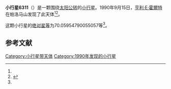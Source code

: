 {{Infobox planet
| bgcolour = #FFFFC0
| name = 6311 Porubcan
| symbol = 
| image = 
| caption = 
| discovery = yes
| discovery_ref = 
| discoverer = [[亨利·E·霍爾特|亨利·E·霍爾特]]
| discovery_site = [[帕洛马山|帕洛马山]] 
| discovered = 1990年9月15日
| designations = yes
| mp_name = 
| named_after = 
| alt_names = 1990 RQ2/ 1976 SR / 1978 GZ / 1981 BX / 1983 RW1
| mp_category = [[主带小行星|主带小行星]]
| orbit_ref = <ref name="a">[http://ssd.jpl.nasa.gov/sbdb.cgi?sstr=6311 6311 Porubcan] {{Wayback|url=http://ssd.jpl.nasa.gov/sbdb.cgi?sstr=6311 |date=20140902010128 }}，小行星數據庫瀏覽器（JPL Small-Body Database Browser）－[[美国国家航空航天局|美国国家航空航天局]]喷气推进实验室</ref>
| epoch = 2456400.5 (2013年4月18日更新)
| aphelion = {{convert|2.804134353638101|AU|km|3|abbr=on|lk=out}}
| perihelion = {{convert|1.774284588018511|AU|km|3|abbr=on}}
| semimajor = {{convert|2.289209470828306|AU|km|3|abbr=on}}
| eccentricity = 0.224935677
| period = 1265.105453 [[日|日]]<br />3.46[[儒略年|儒略年]]
| avg_speed = 
| inclination = 5.170655504661731
| asc_node = 344.150202224569
| mean_anomaly = 
| arg_peri = 70.05954790055057
| satellites = 
| physical_characteristics = yes
| dimensions = 
| mass = 
| density = 
| surface_grav = 
| escape_velocity = 
| sidereal_day = 
| axial_tilt = 
| pole_ecliptic_lat = 
| pole_ecliptic_lon = 
| albedo = 
| temperatures= 
| temp_name1 = 
| mean_temp_1 = 
| max_temp_1 = 
| temp_name2 = 
| max_temp_2 = 
| spectral_type = 
| abs_magnitude = 70.05954790055057
}}

'''小行星6311'''（{{lang-en|6311 Porubcan}}）是一颗围绕[[太阳|太阳]][[公转|公转]]的[[小行星|小行星]]。1990年9月15日，[[亨利·E·霍爾特|亨利·E·霍爾特]]在帕洛马山发现了此天体<ref name="a" /><ref>{{cite news|title=小行星列表|url=http://cfa-www.harvard.edu/iau/lists/NumberedMPs.txt|accessdate=2013-07-08|newspaper=哈佛大学|archive-date=2008-05-17|archive-url=https://web.archive.org/web/20080517010638/http://cfa-www.harvard.edu/iau/lists/NumberedMPs.txt|dead-url=no}}</ref>。

这颗小行星的[[绝对星等|绝对星等]]为70.05954790055057等<ref name="a" />。

==参考文献==
{{reflist}}
{{Minor Planet Number|[[小行星6310|小行星6310]]|[[小行星6312|小行星6312]]}}

{{小天体}}

[[Category:小行星带天体|Category:小行星带天体]]
[[Category:1990年发现的小行星|Category:1990年发现的小行星]]

{{asteroid-stub}}